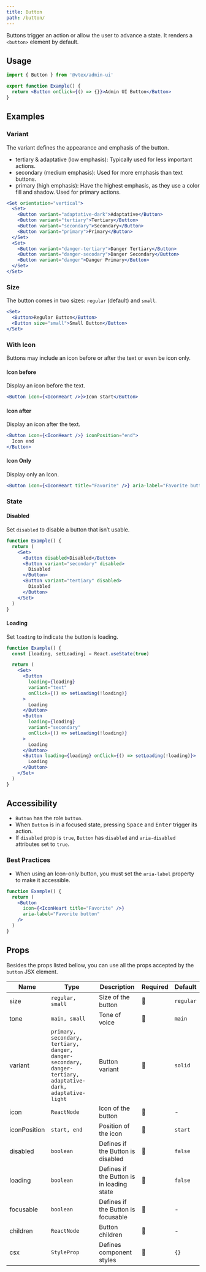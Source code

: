 ```yaml
---
title: Button
path: /button/
---
```


Buttons trigger an action or allow the user to advance a state. It renders a `<button>` element by default.

## Usage

```jsx isStatic
import { Button } from '@vtex/admin-ui'

export function Example() {
  return <Button onClick={() => {}}>Admin UI Button</Button>
}
```

## Examples

### Variant

The variant defines the appearance and emphasis of the button.

- tertiary & adaptative (low emphasis): Typically used for less important actions.
- secondary (medium emphasis): Used for more emphasis than text buttons.
- primary (high emphasis): Have the highest emphasis, as they use a color fill and shadow. Used for primary actions.

```jsx live
<Set orientation="vertical">
  <Set>
    <Button variant="adaptative-dark">Adaptative</Button>
    <Button variant="tertiary">Tertiary</Button>
    <Button variant="secondary">Secondary</Button>
    <Button variant="primary">Primary</Button>
  </Set>
  <Set>
    <Button variant="danger-tertiary">Danger Tertiary</Button>
    <Button variant="danger-secodary">Danger Secondary</Button>
    <Button variant="danger">Danger Primary</Button>
  </Set>
</Set>
```

### Size

The button comes in two sizes: `regular` (default) and `small`.

```jsx live
<Set>
  <Button>Regular Button</Button>
  <Button size="small">Small Button</Button>
</Set>
```

### With Icon

Buttons may include an icon before or after the text or even be icon only.

#### Icon before

Display an icon before the text.

```jsx live
<Button icon={<IconHeart />}>Icon start</Button>
```

#### Icon after

Display an icon after the text.

```jsx live
<Button icon={<IconHeart />} iconPosition="end">
  Icon end
</Button>
```

#### Icon Only

Display only an Icon.

```jsx live
<Button icon={<IconHeart title="Favorite" />} aria-label="Favorite button" />
```

### State

#### Disabled

Set `disabled` to disable a button that isn’t usable.

```jsx live
function Example() {
  return (
    <Set>
      <Button disabled>Disabled</Button>
      <Button variant="secondary" disabled>
        Disabled
      </Button>
      <Button variant="tertiary" disabled>
        Disabled
      </Button>
    </Set>
  )
}
```

#### Loading

Set `loading` to indicate the button is loading.

```jsx live
function Example() {
  const [loading, setLoading] = React.useState(true)

  return (
    <Set>
      <Button
        loading={loading}
        variant="text"
        onClick={() => setLoading(!loading)}
      >
        Loading
      </Button>
      <Button
        loading={loading}
        variant="secondary"
        onClick={() => setLoading(!loading)}
      >
        Loading
      </Button>
      <Button loading={loading} onClick={() => setLoading(!loading)}>
        Loading
      </Button>
    </Set>
  )
}
```

## Accessibility

- `Button` has the role `button`.
- When `Button` is in a focused state, pressing <kbd>Space</kbd> and <kbd>Enter</kbd> trigger its action.
- If `disabled` prop is `true`, `Button` has `disabled` and `aria-disabled` attributes set to `true`.

### Best Practices

- When using an Icon-only button, you must set the `aria-label` property to make it accessible.

```jsx isStatic
function Example() {
  return (
    <Button
      icon={<IconHeart title="Favorite" />}
      aria-label="Favorite button"
    />
  )
}
```

## Props

Besides the props listed bellow, you can use all the props accepted by the `button` JSX element.

| Name         | Type                                                                                                         | Description                               | Required | Default   |
| ------------ | ------------------------------------------------------------------------------------------------------------ | ----------------------------------------- | -------- | --------- |
| size         | `regular, small`                                                                                             | Size of the button                        | 🚫       | `regular` |
| tone         | `main, small`                                                                                                | Tone of voice                             | 🚫       | `main`    |
| variant      | `primary, secondary, tertiary, danger, danger-secondary, danger-tertiary, adaptative-dark, adaptative-light` | Button variant                            | 🚫       | `solid`   |
| icon         | `ReactNode`                                                                                                  | Icon of the button                        | 🚫       | -         |
| iconPosition | `start, end`                                                                                                 | Position of the icon                      | 🚫       | `start`   |
| disabled     | `boolean`                                                                                                    | Defines if the Button is disabled         | 🚫       | `false`   |
| loading      | `boolean`                                                                                                    | Defines if the Button is in loading state | 🚫       | `false`   |
| focusable    | `boolean`                                                                                                    | Defines if the Button is focusable        | 🚫       | -         |
| children     | `ReactNode`                                                                                                  | Button children                           | 🚫       | -         |
| csx          | `StyleProp`                                                                                                  | Defines component styles                  | 🚫       | `{}`      |

